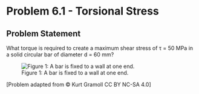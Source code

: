# Problem 6.1 - Torsional Stress {.unnumbered}

## Problem Statement
What torque is required to create a maximum shear stress of τ = 50 MPa in a solid circular bar of diameter d  = 60 mm?


![Figure 1: A bar is fixed to a wall at one end.](images/265.png){fig-alt="A bar is fixed to a wall at one end. The bar has diameter d."}

\[Problem adapted from © Kurt Gramoll CC BY NC-SA 4.0\]
